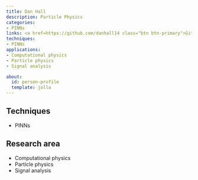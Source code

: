 ```yaml
---
title: Dan Hall
description: Particle Physics
categories:
- PINNs
links: <a href=https://github.com/danhall14 class="btn btn-primary">Github</a>
techniques:
- PINNs
applications:
- Computational physics
- Particle physics 
- Signal analysis

about:
  id: person-profile
  template: jolla
---
```

   
:::{#person-profile}
:::
   
##
## Techniques
   
- PINNs
   
##
## Research area
   
- Computational physics
- Particle physics 
- Signal analysis
